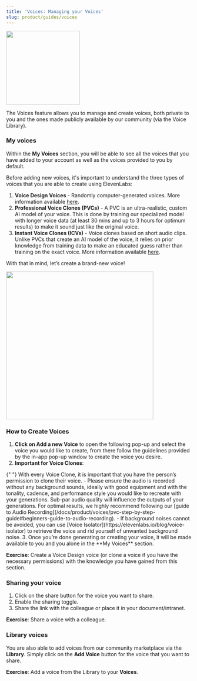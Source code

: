 ```yaml
---
title: 'Voices: Managing your Voices'
slug: product/guides/voices
---
```



<Frame>
  <img height="200" src="../../product/guides/images/account-creation.webp" />
</Frame>

The Voices feature allows you to manage and create voices, both private to you and the ones made publicly available by our community (via the Voice Library).

### My voices

Within the **My Voices** section, you will be able to see all the voices that you have added to your account as well as the voices provided to you by default.

Before adding new voices, it's important to understand the three types of voices that you are able to create using ElevenLabs:

1. **Voice Design Voices** - Randomly computer-generated voices. More information available [here](/docs/product/voices/voice-lab/voice-design).
2. **Professional Voice Clones (PVCs)** - A PVC is an ultra-realistic, custom AI model of your voice. This is done by training our specialized model with longer voice data (at least 30 mins and up to 3 hours for optimum results) to make it sound just like the original voice.
3. **Instant Voice Clones (ICVs)** - Voice clones based on short audio clips. Unlike PVCs that create an AI model of the voice, it relies on prior knowledge from training data to make an educated guess rather than training on the exact voice. More information available [here](/docs/product/voices/voice-lab/instant-voice-cloning).

With that in mind, let’s create a brand-new voice!

<Frame>
  <img width="400" src="../../product/guides/images/type-of-voice.webp" />
</Frame>

### How to Create Voices

1. **Click on Add a new Voice** to open the following pop-up and select the voice you would like to create, from there follow the guidelines provided by the in-app pop-up window to create the voice you desire.
2. **Important for Voice Clones**:

<Note>
  {" "}
  With every Voice Clone, it is important that you have the person’s permission to
  clone their voice.
</Note>
- Please ensure the audio is recorded without any background sounds, ideally with
good equipment and with the tonality, cadence, and performance style you would like
to recreate with your generations. Sub-par audio quality will influence the outputs
of your generations. For optimal results, we highly recommend following our [guide
to Audio Recording](/docs/product/voices/pvc-step-by-step-guide#beginners-guide-to-audio-recording).
- If background noises cannot be avoided, you can use [Voice Isolator](https://elevenlabs.io/blog/voice-isolator)
to retrieve the voice and rid yourself of unwanted background noise. 3. Once you’re
done generating or creating your voice, it will be made available to you and you
alone in the **My Voices** section.

**Exercise**: Create a Voice Design voice (or clone a voice if you have the necessary permissions) with the knowledge you have gained from this section.

### Sharing your voice

1. Click on the share button for the voice you want to share.
2. Enable the sharing toggle.
3. Share the link with the colleague or place it in your document/intranet.

**Exercise**: Share a voice with a colleague.

### Library voices

You are also able to add voices from our community marketplace via the **Library**. Simply click on the **Add Voice** button for the voice that you want to share.

**Exercise**: Add a voice from the Library to your **Voices**.
